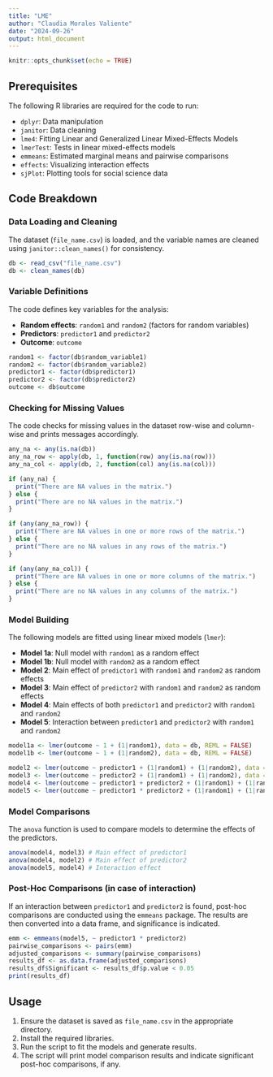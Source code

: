 ```yaml
---
title: "LME"
author: "Claudia Morales Valiente"
date: "2024-09-26"
output: html_document
---
```


```r
knitr::opts_chunk$set(echo = TRUE)
```

## Prerequisites

The following R libraries are required for the code to run:

- `dplyr`: Data manipulation
- `janitor`: Data cleaning
- `lme4`: Fitting Linear and Generalized Linear Mixed-Effects Models
- `lmerTest`: Tests in linear mixed-effects models
- `emmeans`: Estimated marginal means and pairwise comparisons
- `effects`: Visualizing interaction effects
- `sjPlot`: Plotting tools for social science data

## Code Breakdown

### Data Loading and Cleaning

The dataset (`file_name.csv`) is loaded, and the variable names are cleaned using `janitor::clean_names()` for consistency.

```r
db <- read_csv("file_name.csv")
db <- clean_names(db)
```

### Variable Definitions

The code defines key variables for the analysis:

- **Random effects**: `random1` and `random2` (factors for random variables)
- **Predictors**: `predictor1` and `predictor2`
- **Outcome**: `outcome`

```r
random1 <- factor(db$random_variable1)
random2 <- factor(db$random_variable2)
predictor1 <- factor(db$predictor1)
predictor2 <- factor(db$predictor2)
outcome <- db$outcome
```

### Checking for Missing Values

The code checks for missing values in the dataset row-wise and column-wise and prints messages accordingly.

```r
any_na <- any(is.na(db))
any_na_row <- apply(db, 1, function(row) any(is.na(row)))
any_na_col <- apply(db, 2, function(col) any(is.na(col)))

if (any_na) {
  print("There are NA values in the matrix.")
} else {
  print("There are no NA values in the matrix.")
}

if (any(any_na_row)) {
  print("There are NA values in one or more rows of the matrix.")
} else {
  print("There are no NA values in any rows of the matrix.")
}

if (any(any_na_col)) {
  print("There are NA values in one or more columns of the matrix.")
} else {
  print("There are no NA values in any columns of the matrix.")
}
```

### Model Building

The following models are fitted using linear mixed models (`lmer`):

- **Model 1a**: Null model with `random1` as a random effect
- **Model 1b**: Null model with `random2` as a random effect
- **Model 2**: Main effect of `predictor1` with `random1` and `random2` as random effects
- **Model 3**: Main effect of `predictor2` with `random1` and `random2` as random effects
- **Model 4**: Main effects of both `predictor1` and `predictor2` with `random1` and `random2`
- **Model 5**: Interaction between `predictor1` and `predictor2` with `random1` and `random2`

```r
model1a <- lmer(outcome ~ 1 + (1|random1), data = db, REML = FALSE)
model1b <- lmer(outcome ~ 1 + (1|random2), data = db, REML = FALSE)

model2 <- lmer(outcome ~ predictor1 + (1|random1) + (1|random2), data = db, REML = FALSE)
model3 <- lmer(outcome ~ predictor2 + (1|random1) + (1|random2), data = db, REML = FALSE)
model4 <- lmer(outcome ~ predictor1 + predictor2 + (1|random1) + (1|random2), data = db, REML = FALSE)
model5 <- lmer(outcome ~ predictor1 * predictor2 + (1|random1) + (1|random2), data = db, REML = FALSE)
```

### Model Comparisons

The `anova` function is used to compare models to determine the effects of the predictors.

```r
anova(model4, model3) # Main effect of predictor1
anova(model4, model2) # Main effect of predictor2
anova(model5, model4) # Interaction effect
```

### Post-Hoc Comparisons (in case of interaction)

If an interaction between `predictor1` and `predictor2` is found, post-hoc comparisons are conducted using the `emmeans` package. The results are then converted into a data frame, and significance is indicated.

```r
emm <- emmeans(model5, ~ predictor1 * predictor2)
pairwise_comparisons <- pairs(emm)
adjusted_comparisons <- summary(pairwise_comparisons)
results_df <- as.data.frame(adjusted_comparisons)
results_df$Significant <- results_df$p.value < 0.05
print(results_df)
```

## Usage

1. Ensure the dataset is saved as `file_name.csv` in the appropriate directory.
2. Install the required libraries.
3. Run the script to fit the models and generate results.
4. The script will print model comparison results and indicate significant post-hoc comparisons, if any.

